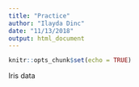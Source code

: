 ```yaml
---
title: "Practice"
author: "Ilayda Dinc"
date: "11/13/2018"
output: html_document
---
```


```r
knitr::opts_chunk$set(echo = TRUE)
```


Iris data
```r

```

